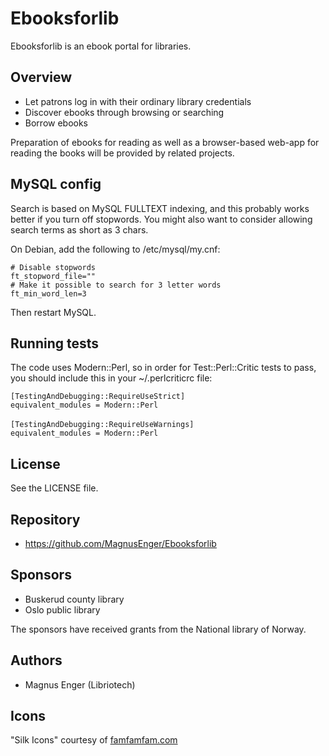 =Ebooksforlib=

Ebooksforlib is an ebook portal for libraries. 

==Overview==

* Let patrons log in with their ordinary library credentials
* Discover ebooks through browsing or searching
* Borrow ebooks

Preparation of ebooks for reading as well as a browser-based web-app for reading the books will be provided by related projects. 

==MySQL config==

Search is based on MySQL FULLTEXT indexing, and this probably works better if you turn off stopwords. You might also want to consider allowing search terms as short as 3 chars. 

On Debian, add the following to /etc/mysql/my.cnf:

 # Disable stopwords
 ft_stopword_file=""
 # Make it possible to search for 3 letter words
 ft_min_word_len=3

Then restart MySQL.

==Running tests==

The code uses Modern::Perl, so in order for Test::Perl::Critic tests to pass, you should include this in your ~/.perlcriticrc file:

 [TestingAndDebugging::RequireUseStrict]
 equivalent_modules = Modern::Perl
 
 [TestingAndDebugging::RequireUseWarnings]
 equivalent_modules = Modern::Perl

==License==

See the LICENSE file. 

==Repository==

* https://github.com/MagnusEnger/Ebooksforlib

==Sponsors==

* Buskerud county library
* Oslo public library

The sponsors have received grants from the National library of Norway. 

==Authors==

* Magnus Enger (Libriotech)

==Icons==

"Silk Icons" courtesy of [http://www.famfamfam.com/lab/icons/silk/ famfamfam.com]
